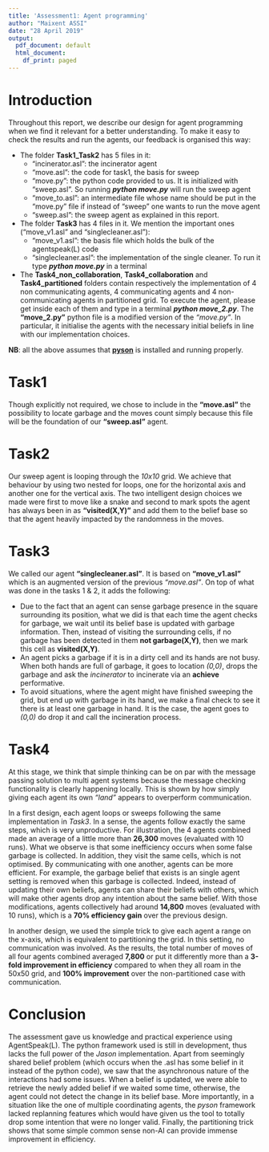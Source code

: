 ```yaml
---
title: 'Assessment1: Agent programming'
author: "Maixent ASSI"
date: "28 April 2019"
output:
  pdf_document: default
  html_document:
    df_print: paged
---
```


# Introduction

Throughout this report, we describe our design for agent programming when we find it relevant for a better understanding. To make it easy to check the results and run the agents, our feedback is organised this way:

* The folder **Task1_Task2** has 5 files in it:
  + "incinerator.asl": the incinerator agent
  + "move.asl": the code for task1, the basis for sweep
  + "move.py": the python code provided to us. It is initialized with "sweep.asl". So running ***python move.py*** will run the sweep agent
  + "move_to.asl": an intermediate file whose name should be put in the "move.py" file if instead of "sweep" one wants to run the move agent
  + "sweep.asl": the sweep agent as explained in this report.

* The folder **Task3** has 4 files in it. We mention the important ones ("move_v1.asl" and "singlecleaner.asl"):
  + "move_v1.asl": the basis file which holds the bulk of the agentspeak(L) code
  + "singlecleaner.asl": the implementation of the single cleaner. To run it type ***python move.py*** in a terminal
  
* The **Task4_non_collaboration**, **Task4_collaboration** and **Task4_partitioned** folders contain respectively the implementation of 4 non communicating agents, 4 communicating agents and 4 non-communicating agents in partitioned grid. To execute the agent, please get inside each of them and type in a terminal ***python move_2.py***. The **"move_2.py"** python file is a modified version of the *"move.py"*. In particular, it initialise the agents with the necessary initial beliefs in line with our implementation choices.

**NB**: all the above assumes that [**pyson**](https://github.com/niklasf/pyson) is installed and running properly.


# Task1
Though explicitly not required, we chose to include in the **"move.asl"** the possibility to locate garbage and the moves count simply because this file will be the foundation of our **"sweep.asl"** agent.

# Task2
Our sweep agent is looping through the *10x10* grid. We achieve that behaviour by using two nested for loops, one for the horizontal axis and another one for the vertical axis. The two intelligent design choices we made were first to move like a snake and second to mark spots the agent has always been in as **"visited(X,Y)"** and add them to the belief base so that the agent heavily impacted by the randomness in the moves.

# Task3
We called our agent **"singlecleaner.asl"**. It is based on **"move_v1.asl"** which is an augmented version of the previous *"move.asl"*. On top of what was done in the tasks 1 & 2, it adds the following:

* Due to the fact that an agent can sense garbage presence in the square surrounding its position, what we did is that each time the agent checks for garbage, we wait until its belief base is updated with garbage information. Then, instead of visiting the surrounding cells, if no garbage has been detected in them **not garbage(X,Y)**, then we mark this cell as **visited(X,Y)**.
* An agent picks a garbage if it is in a dirty cell and its hands are not busy. When both hands are full of garbage, it goes to location *(0,0)*, drops the garbage and ask the *incinerator* to incinerate via an **achieve** performative.
* To avoid situations, where the agent might have finished sweeping the grid, but end up with garbage in its hand, we make a final check to see it there is at least one garbage in hand. It is the case, the agent goes to *(0,0)* do drop it and call the incineration process.

# Task4
At this stage, we think that simple thinking can be on par with the message passing solution to multi agent systems because the message checking functionality is clearly happening locally. This is shown by how simply giving each agent its own *"land"* appears to overperform communication.

In a first design, each agent loops or sweeps following the same implementation in *Task3*. In a sense, the agents follow exactly the same steps, which is very unproductive. For illustration, the 4 agents combined made an average of a little more than **26,300** moves (evaluated with 10 runs). What we observe is that some inefficiency occurs when some false garbage is collected. In addition, they visit the same cells, which is not optimised. By communicating with one another, agents can be more efficient. For example, the garbage belief that exists is an single agent setting is removed when this garbage is collected. Indeed, instead of updating their own beliefs, agents can share their beliefs with others, which will make other agents drop any intention about the same belief. With those modifications, agents collectively had around **14,800** moves (evaluated with 10 runs), which is a **70% efficiency gain** over the previous design. 

In another design, we used the simple trick to give each agent a range on the x-axis, which is equivalent to partitioning the grid. In this setting, no communication was involved. As the results, the total number of moves of all four agents combined averaged **7,800** or put it differently more than a **3-fold improvement in efficiency** compared to when they all roam in the 50x50 grid, and **100% improvement** over the non-partitioned case with communication.

# Conclusion
The assessment gave us knowledge and practical experience using AgentSpeak(L). The python framework used is still in development, thus lacks the full power of the *Jason* implementation. Apart from seemingly shared belief problem (which occurs when the .asl has some belief in it instead of the python code), we saw that the asynchronous nature of the interactions had some issues. When a belief is updated, we were able to retrieve the newly added belief if we waited some time, otherwise, the agent could not detect the change in its belief base. More importantly, in a situation like the one of multiple coordinating agents, the *pyson* framework lacked replanning features which would have given us the tool to totally drop some intention that were no longer valid. Finally, the partitioning trick shows that some simple common sense non-AI can provide immense improvement in efficiency.
